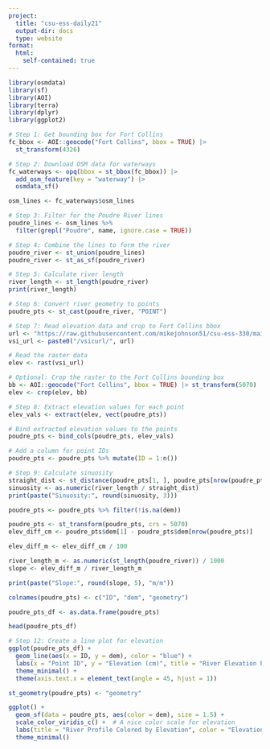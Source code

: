 ```yaml
---
project:
  title: "csu-ess-daily21"
  output-dir: docs
  type: website
format:
  html:
    self-contained: true
---
```


```r
library(osmdata)  
library(sf)       
library(AOI) 
library(terra)
library(dplyr)
library(ggplot2)

# Step 1: Get bounding box for Fort Collins
fc_bbox <- AOI::geocode("Fort Collins", bbox = TRUE) |> 
  st_transform(4326)
```

```r
# Step 2: Download OSM data for waterways
fc_waterways <- opq(bbox = st_bbox(fc_bbox)) |>
  add_osm_feature(key = "waterway") |>
  osmdata_sf()

osm_lines <- fc_waterways$osm_lines
```

```r
# Step 3: Filter for the Poudre River lines
poudre_lines <- osm_lines %>%
  filter(grepl("Poudre", name, ignore.case = TRUE))

# Step 4: Combine the lines to form the river
poudre_river <- st_union(poudre_lines)
poudre_river <- st_as_sf(poudre_river)
```

```r
# Step 5: Calculate river length
river_length <- st_length(poudre_river)
print(river_length)
```

```r
# Step 6: Convert river geometry to points
poudre_pts <- st_cast(poudre_river, "POINT")
```

```r
# Step 7: Read elevation data and crop to Fort Collins bbox
url <- "https://raw.githubusercontent.com/mikejohnson51/csu-ess-330/main/resources/foco-elev-cm.tif"
vsi_url <- paste0("/vsicurl/", url)

# Read the raster data
elev <- rast(vsi_url)

# Optional: Crop the raster to the Fort Collins bounding box
bb <- AOI::geocode("Fort Collins", bbox = TRUE) |> st_transform(5070)
elev <- crop(elev, bb)
```

```r
# Step 8: Extract elevation values for each point
elev_vals <- extract(elev, vect(poudre_pts))

# Bind extracted elevation values to the points
poudre_pts <- bind_cols(poudre_pts, elev_vals)

# Add a column for point IDs
poudre_pts <- poudre_pts %>% mutate(ID = 1:n())
```

```r
# Step 9: Calculate sinuosity
straight_dist <- st_distance(poudre_pts[1, ], poudre_pts[nrow(poudre_pts), ])
sinuosity <- as.numeric(river_length / straight_dist)
print(paste("Sinuosity:", round(sinuosity, 3)))
```

```r
poudre_pts <- poudre_pts %>% filter(!is.na(dem))

poudre_pts <- st_transform(poudre_pts, crs = 5070)  
elev_diff_cm <- poudre_pts$dem[1] - poudre_pts$dem[nrow(poudre_pts)]

elev_diff_m <- elev_diff_cm / 100

river_length_m <- as.numeric(st_length(poudre_river)) / 1000 
slope <- elev_diff_m / river_length_m

print(paste("Slope:", round(slope, 5), "m/m"))
```

```r

colnames(poudre_pts) <- c("ID", "dem", "geometry")

poudre_pts_df <- as.data.frame(poudre_pts)

head(poudre_pts_df)
```

```r
# Step 12: Create a line plot for elevation
ggplot(poudre_pts_df) +
  geom_line(aes(x = ID, y = dem), color = "blue") +
  labs(x = "Point ID", y = "Elevation (cm)", title = "River Elevation Profile") +
  theme_minimal() +
  theme(axis.text.x = element_text(angle = 45, hjust = 1))
```

```r
st_geometry(poudre_pts) <- "geometry"

ggplot() +
  geom_sf(data = poudre_pts, aes(color = dem), size = 1.5) +
  scale_color_viridis_c() +  # A nice color scale for elevation
  labs(title = "River Profile Colored by Elevation", color = "Elevation (cm)") +
  theme_minimal()
```





